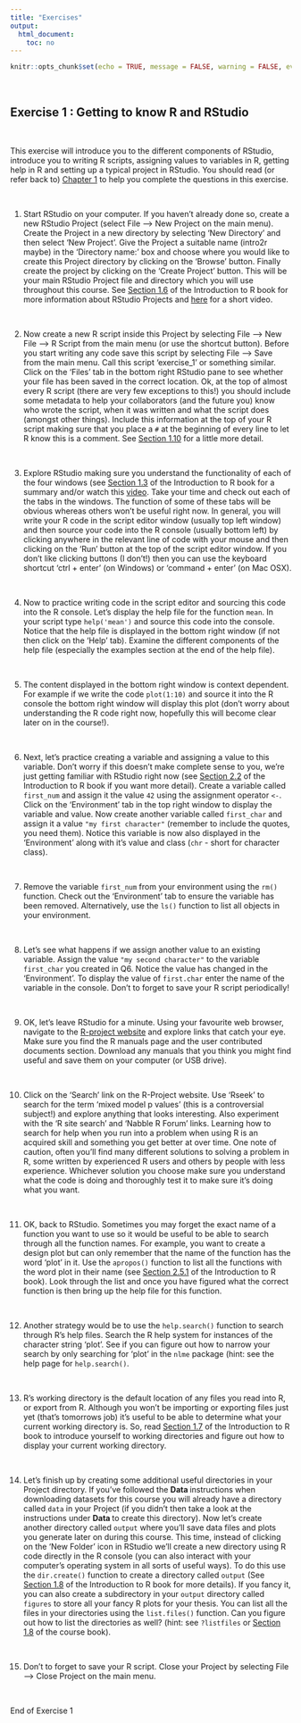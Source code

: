 ```yaml
---
title: "Exercises"
output:
  html_document:
    toc: no
---
```



```r
knitr::opts_chunk$set(echo = TRUE, message = FALSE, warning = FALSE, eval = FALSE, cache = FALSE)
```

\  

## Exercise 1 : Getting to know R and RStudio

\  

This exercise will introduce you to the different components of RStudio, introduce you to writing R scripts, assigning values to variables in R, getting help in R and setting up a typical project in RStudio. You should read (or refer back to) [Chapter 1](https://intro2r.com/chap1.html) to help you complete the questions in this exercise.

\  

1. Start RStudio on your computer. If you haven't already done so, create a new RStudio Project (select File --> New Project on the main menu). Create the Project in a new directory by selecting 'New Directory' and then select 'New Project'. Give the Project a suitable name (intro2r maybe) in the 'Directory name:' box and choose where you would like to create this Project directory by clicking on the 'Browse' button. Finally create the project by clicking on the 'Create Project' button. This will be your main RStudio Project file and directory which you will use throughout this course. See [Section 1.6](https://intro2r.com/rsprojs.html#rsprojs) of the Introduction to R book for more information about RStudio Projects and [here](https://alexd106.github.io/intro2R/howto.html#rstudio_proj-vid) for a short video.

\  

2. Now create a new R script inside this Project by selecting File --> New File --> R Script from the main menu (or use the shortcut button). Before you start writing any code save this script by selecting File --> Save from the main menu. Call this script 'exercise_1' or something similar. Click on the 'Files' tab in the bottom right RStudio pane to see whether your file has been saved in the correct location. Ok, at the top of almost every R script (there are very few exceptions to this!) you should include some metadata to help your collaborators (and the future you) know who wrote the script, when it was written and what the script does (amongst other things). Include this information at the top of your R script making sure that you place a `#` at the beginning of every line to let R know this is a comment. See [Section 1.10](https://intro2r.com/proj-doc.html) for a little more detail.

\  

3. Explore RStudio making sure you understand the functionality of each of the four windows (see [Section 1.3](https://intro2r.com/rstudio-orient.html#rstudio_orient) of the Introduction to R book for a summary and/or watch this [video](https://alexd106.github.io/intro2R/howto.html#rstudio-vid). Take your time and check out each of the tabs in the windows. The function of some of these tabs will be obvious whereas others won't be useful right now. In general, you will write your R code in the script editor window (usually top left window) and then source your code into the R console (usually bottom left) by clicking anywhere in the relevant line of code with your mouse and then clicking on the 'Run' button at the top of the script editor window. If you don't like clicking buttons (I don't!) then you can use the keyboard shortcut 'ctrl + enter' (on Windows) or 'command + enter' (on Mac OSX). 

\  

4. Now to practice writing code in the script editor and sourcing this code into the R console. Let's display the help file for the function `mean`. In your script type `help('mean')` and source this code into the console. Notice that the help file is displayed in the bottom right window (if not then click on the 'Help' tab). Examine the different components of the help file (especially the examples section at the end of the help file).

\  

5. The content displayed in the bottom right window is context dependent. For example if we write the code `plot(1:10)` and source it into the R console the bottom right window will display this plot (don't worry about understanding the R code right now, hopefully this will become clear later on in the course!). 

\  

6. Next, let's practice creating a variable and assigning a value to this variable. Don't worry if this doesn't make complete sense to you, we're just getting familiar with RStudio right now (see [Section 2.2](https://intro2r.com/objects-in-r.html) of the Introduction to R book if you want more detail). Create a variable called `first_num` and assign it the value `42` using the assignment operator `<-`. Click on the 'Environment' tab in the top right window to display the variable and value. Now create another variable called `first_char` and assign it a value `"my first character"` (remember to include the quotes, you need them). Notice this variable is now also displayed in the 'Environment' along with it's value and class (`chr` - short for character class). 

\  

7. Remove the variable `first_num` from your environment using the `rm()` function. Check out the 'Environment' tab to ensure the variable has been removed. Alternatively, use the `ls()` function to list all objects in your environment. 

\  

8. Let's see what happens if we assign another value to an existing variable. Assign the value `"my second character"` to the variable `first_char` you created in Q6. Notice the value has changed in the 'Environment'. To display the value of `first.char` enter the name of the variable in the console. Don't to forget to save your R script periodically!

\  

9. OK, let's leave RStudio for a minute. Using your favourite web browser, navigate to the [R-project website](http://www.r-project.org) and explore links that catch your eye. Make sure you find the R manuals page and the user contributed documents section. Download any manuals that you think you might find useful and save them on your computer (or USB drive).

\  

10. Click on the 'Search' link on the R-Project website. Use 'Rseek' to search for the term 'mixed model p values' (this is a controversial subject!) and explore anything that looks interesting. Also experiment with the 'R site search' and 'Nabble R Forum' links. Learning how to search for help when you run into a problem when using R is an acquired skill and something you get better at over time. One note of caution, often you'll find many different solutions to solving a problem in R, some written by experienced R users and others by people with less experience. Whichever solution you choose make sure you understand what the code is doing and thoroughly test it to make sure it's doing what you want.

\  

11.	OK, back to RStudio. Sometimes you may forget the exact name of a function you want to use so it would be useful to be able to search through all the function names. For example, you want to create a design plot but can only remember that the name of the function has the word 'plot' in it. Use the `apropos()` function to list all the functions with the word plot in their name (see [Section 2.5.1](https://intro2r.com/help.html#help) of the Introduction to R book). Look through the list and once you have figured what the correct function is then bring up the help file for this function. 

\  

12. Another strategy would be to use the `help.search()` function to search through R's help files. Search the R help system for instances of the character string ‘plot’. See if you can figure out how to narrow your search by only searching for ‘plot’ in the `nlme` package (hint: see the help page for `help.search()`.

\  

13.	R's working directory is the default location of any files you read into R, or export from R. Although you won't be importing or exporting files just yet (that's tomorrows job) it's useful to be able to determine what your current working directory is. So, read [Section 1.7](https://intro2r.com/work-d.html) of the Introduction to R book to introduce yourself to working directories and figure out how to display your current working directory.

\  

14.	Let's finish up by creating some additional useful directories in your Project directory. If you've followed the **Data <i class="fa fa-download" aria-hidden="true"></i>** instructions when downloading datasets for this course you will already have a directory called `data` in your Project (if you didn't then take a look at the instructions under **Data <i class="fa fa-download" aria-hidden="true"></i>** to create this directory). Now let's create another directory called `output` where you'll save data files and plots you generate later on during this course. This time, instead of clicking on the 'New Folder' icon in RStudio we'll create a new directory using R code directly in the R console (you can also interact with your computer's operating system in all sorts of useful ways). To do this use the `dir.create()` function to create a directory called `output` (See [Section 1.8](https://intro2r.com/dir-struct.html) of the Introduction to R book for more details). If you fancy it, you can also create a subdirectory in your `output` directory called `figures` to store all your fancy R plots for your thesis. You can list all the files in your directories using the `list.files()` function. Can you figure out how to list the directories as well? (hint: see `?listfiles` or [Section 1.8](https://intro2r.com/dir-struct.html) of the course book).

\  

15. Don't to forget to save your R script. Close your Project by selecting File --> Close Project on the main menu.

\  

End of Exercise 1
